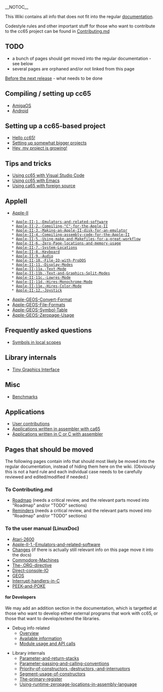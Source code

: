 __NOTOC__

This Wiki contains all info that does not fit into the regular [http://cc65.github.io/doc documentation].

Codestyle rules and other important stuff for those who want to contribute to the cc65 project can be found in [https://github.com/cc65/cc65/blob/master/Contributing.md Contributing.md]

== TODO ==

* a bunch of pages should get moved into the regular documentation - see below
* several pages are orphaned and/or not linked from this page

[[Before the next release]] - what needs to be done

== Compiling / setting up cc65 ==

* [[AmigaOS]]
* [[Android]]

== Setting up a cc65-based project ==

* [[Hello cc65!]]
* [[Bigger Projects|Setting up somewhat bigger projects]]
* [[Project Growing|Hey, my project is growing!]]

== Tips and tricks ==

* [[Using cc65 with Visual Studio Code]]
* [[Using cc65 with Emacs]]
* [[Using ca65 with foreign source]]

== AppleII ==

* [[Apple-II]]
    * [[Apple-II-1.-Emulators-and-related-software]]
    * [[Apple-II-2.-Compiling-"C"-for-the-Apple-II]]
    * [[Apple-II-3.-Making-an-Apple-II-disk-for-an-emulator]]
    * [[Apple-II-4.-Compiling-assembly-code-for-the-Apple-II]]
    * [[Apple-II-5.-Using-make-and-Makefiles-for-a-great-workflow]]
    * [[Apple-II-6.-Zero-Page-locations-and-memory-usage]]
    * [[Apple-II-7.-System-Locations]]
    * [[Apple-II-8.-Keyboard]]
    * [[Apple-II-9.-Audio]]
    * [[Apple-II-10.-File-IO-with-ProDOS]]
    * [[Apple-II-11.-Display-Modes]]
    * [[Apple-II-11a.-Text-Mode]]
    * [[Apple-II-11b.-Text-and-Graphics-Split-Modes]]
    * [[Apple-II-11c.-Lowres-Mode]]
    * [[Apple-II-11d.-Hires-Monochrome-Mode]]
    * [[Apple-II-11e.-Hires-Color-Mode]]
    * [[Apple-II-12.-Joystick]]
* [[Apple-GEOS-Convert-Format]]
* [[Apple-GEOS-File-Formats]]
* [[Apple-GEOS-Symbol-Table]]
* [[Apple-GEOS-Zeropage-Usage]]

== Frequently asked questions ==

* [[Symbols in local scopes]]

== Library internals ==

* [[Tiny Graphics Interface]]

== Misc ==

* [[Benchmarks]]

== Applications ==

* [http://sourceforge.net/projects/cc65/files/contrib User contributions]
* [[Applications written in assembler with ca65]]
* [[Applications written in C or C with assembler]]

== Pages that should be moved ==

The following pages contain info that should most likely be moved into the regular documentation, instead of hiding them here on the wiki. (Obviously this is not a hard rule and each individual case needs to be carefully reviewed and edited/modified if needed.)

=== To Contributing.md ===

* [[Roadmap]] (needs a critical review, and the relevant parts moved into "Roadmap" and/or "TODO" sections)
* [[Reminders]] (needs a critical review, and the relevant parts moved into "Roadmap" and/or "TODO" sections)

=== To the user manual (LinuxDoc) ===

* [[Atari-2600]]
* [[Apple-II-1.-Emulators-and-related-software]]
* [[Changes]] (if there is actually still relevant info on this page move it into the docs)
* [[Commodore-Machines]]
* [[The-.ORG-directive]]
* [[Direct-console-IO]]
* [[GEOS]]
* [[Interrupt-handlers-in-C]]
* [[PEEK-and-POKE]]

==== for Developers ====

We may add an addition section in the documentation, which is targetted at those who want to develop either external programs that work with cc65, or those that want to develop/extend the libraries.

* Debug info related
** [[debug-info-overview|Overview]]
** [[debug-info-data|Available information]]
** [[debug-info-module|Module usage and API calls]]

* Library internals
** [[Parameter-and-return-stacks]]
** [[Parameter-passing-and-calling-conventions]]
** [[Priority-of-constructors,-destructors,-and-interruptors]]
** [[Segment-usage-of-constructors]]
** [[The-primary-register]]
** [[Using-runtime-zeropage-locations-in-assembly-language]]
